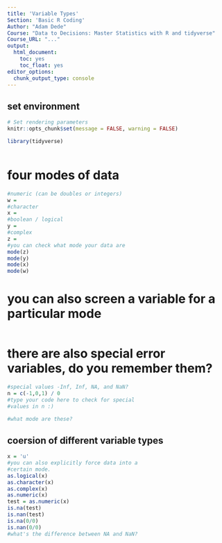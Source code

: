 ```yaml
---
title: 'Variable Types'
Section: 'Basic R Coding'
Author: "Adam Dede"
Course: "Data to Decisions: Master Statistics with R and tidyverse"
Course_URL: "..." 
output:
  html_document:
    toc: yes
    toc_float: yes
editor_options:
  chunk_output_type: console
---
```



## set environment

```r

# Set rendering parameters
knitr::opts_chunk$set(message = FALSE, warning = FALSE)

library(tidyverse)



```

# four modes of data 
```r

#numeric (can be doubles or integers)
w = 
#character 
x = 
#boolean / logical
y = 
#complex
z = 
#you can check what mode your data are
mode(z)
mode(y)
mode(x)
mode(w)


```

# you can also screen a variable for a particular mode


```r




```

# there are also special error variables, do you remember them? 

```r
#special values -Inf, Inf, NA, and NaN?
n = c(-1,0,1) / 0
#type your code here to check for special 
#values in n :)

#what mode are these? 


```

## coersion of different variable types
```r
x = 'u'
#you can also explicitly force data into a
#certain mode. 
as.logical(x) 
as.character(x)
as.complex(x)
as.numeric(x)
test = as.numeric(x)
is.na(test)
is.nan(test)
is.na(0/0)
is.nan(0/0)
#what's the difference between NA and NaN? 



```
